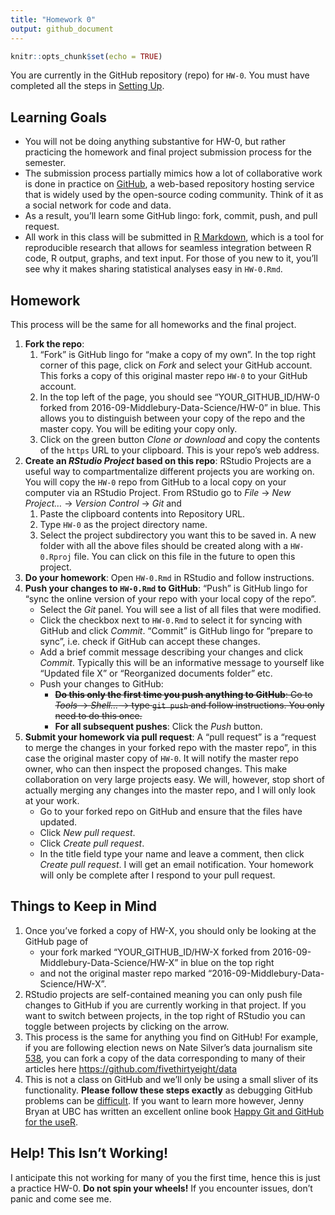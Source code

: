 ```yaml
---
title: "Homework 0"
output: github_document
---
```


```r
knitr::opts_chunk$set(echo = TRUE)
```

You are currently in the GitHub repository (repo) for `HW-0`. You must have
completed all the steps in [Setting 
Up](https://rudeboybert.github.io/MATH216/jekyll/update/2016/09/12/getting-started.html).



## Learning Goals

* You will not be doing anything substantive for HW-0, but rather practicing the
homework and final project submission process for the semester.
* The submission process partially mimics how a lot of collaborative work is
done in practice on [GitHub](https://github.com/), a web-based repository
hosting service that is widely used by the open-source coding community. Think
of it as a social network for code and data.
* As a result, you'll learn some GitHub lingo: fork, commit, push, and
pull request.
* All work in this class will be submitted in [R
Markdown](http://rmarkdown.rstudio.com/), which is a tool for reproducible
research that allows for seamless integration between R code, R output, graphs,
and text input. For those of you new to it, you'll see why it makes sharing
statistical analyses easy in `HW-0.Rmd`.


## Homework

This process will be the same for all homeworks and the final project.

1. **Fork the repo**:
    1. "Fork" is GitHub lingo for "make a copy of my own". In the top right
    corner of this page, click on *Fork* and select your GitHub account. This
    forks a copy of this original master repo `HW-0` to your GitHub account.
    1. In the top left of the page, you should see "YOUR_GITHUB_ID/HW-0 forked 
    from 2016-09-Middlebury-Data-Science/HW-0" in blue. This allows you to
    distinguish between your copy of the repo and the master copy. You will be
    editing your copy only.
    1. Click on the green button *Clone or download* and copy the contents of
    the `https` URL to your clipboard. This is your repo's web address.
1. **Create an *RStudio Project* based on this repo**: RStudio Projects are a 
useful way to compartmentalize different projects you are working on. You will 
copy the `HW-0` repo from GitHub to a local copy on your computer via an RStudio
Project. From RStudio go to *File* -> *New Project...* -> *Version Control* ->
*Git* and
    1. Paste the clipboard contents into Repository URL.
    2. Type `HW-0` as the project directory name.
    3. Select the project subdirectory you want this to be saved in. A new
    folder with all the above files should be created along with a `HW-0.Rproj`
    file. You can click on this file in the future to open this project.
1. **Do your homework**: Open `HW-0.Rmd` in RStudio and follow instructions. 
1. **Push your changes to `HW-0.Rmd` to GitHub**: "Push" is GitHub lingo for "sync the online version
of your repo with your local copy of the repo".
    + Select the *Git* panel. You will see a list of all files that were modified.
    + Click the checkbox next to `HW-0.Rmd` to select it for syncing with GitHub
    and click *Commit*. "Commit" is GitHub lingo for "prepare to sync", i.e.
    check if GitHub can accept these changes.
    + Add a brief commit message describing your changes and click *Commit*.
    Typically this will be an informative message to yourself like "Updated file
    X" or "Reorganized documents folder" etc.
    + Push your changes to GitHub:
        + ~~**Do this only the first time you push anything to GitHub**: Go to *Tools* ->
        *Shell...* -> type `git push` and follow instructions.  You only need to do this once.~~
        + **For all subsequent pushes**: Click the *Push* button.
1. **Submit your homework via pull request**: A "pull request" is a "request to 
merge the changes in your forked repo with the master repo", in this case the 
original master copy of `HW-0`. It will notify the master repo owner, who can
then inspect the proposed changes. This make collaboration on very large
projects easy. We will, however, stop short of actually merging any changes into
the master repo, and I will only look at your work.
    + Go to your forked repo on GitHub and ensure that the files have updated.
    + Click *New pull request*. 
    + Click *Create pull request*.
    + In the title field type your name and leave a comment, then click *Create
    pull request*. I will get an email notification. Your homework will only be 
    complete after I respond to your pull request.



## Things to Keep in Mind

1. Once you've forked a copy of HW-X, you should only be looking at the GitHub page of
    * your fork marked "YOUR_GITHUB_ID/HW-X forked from
    2016-09-Middlebury-Data-Science/HW-X" in blue on the top right
    * and not the original master repo marked
    "2016-09-Middlebury-Data-Science/HW-X".
1. RStudio projects are self-contained meaning you can only push file changes to
GitHub if you are currently working in that project. If you want to switch
between projects, in the top right of RStudio you can toggle between projects by
clicking on the arrow.
1. This process is the same for anything you find on GitHub! For example, if you
are following election news on Nate Silver's data journalism site
[538](http://fivethirtyeight.com/), you can fork a copy of the data
corresponding to many of their articles here
<https://github.com/fivethirtyeight/data>
1. This is not a class on GitHub and we'll only be using a small sliver of its 
functionality. **Please follow these steps exactly** as debugging GitHub
problems can be [difficult](http://ohshitgit.com/). If you want to learn more
however, Jenny Bryan at UBC has written an excellent online book [Happy Git and
GitHub for the useR](http://happygitwithr.com/).



## Help! This Isn't Working!

I anticipate this not working for many of you the first time, hence this is just
a practice HW-0. **Do not spin your wheels!** If you encounter issues, don't
panic and come see me.
